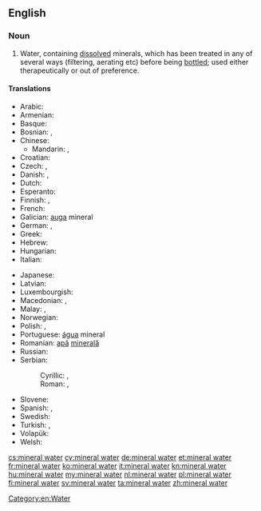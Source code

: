 ==English==
{{wikipedia}}

===Noun===
{{en-noun|sg=[[mineral]] [[water]]|-|s}}

# Water, containing [[dissolved]] minerals, which has been treated in any of several ways (filtering, aerating etc) before being [[bottle]]d; used either therapeutically or out of preference.

====Translations====
{{trans-top|water containing dissolved minerals}}
* Arabic: {{t|ar|ماء معدني|m|tr=maa' ma3diniy}}
* Armenian: {{t-|hy|հանքային ջուր|tr=hank'ayin ǰur|sc=Armn}}
* Basque: {{t|eu|ur mineral}}
* Bosnian: {{t|bs|kisela voda|f}}, {{t|bs|mineralna voda|f}}
* Chinese:
** Mandarin: {{t-|cmn|礦泉水|sc=Hani}}, {{t-|cmn|矿泉水|tr=kuàngquán shuǐ|sc=Hani}}
* Croatian: {{t|hr|mineralna voda|f}}
* Czech: {{t|cs|minerálka|f}}, {{t|cs|minerální voda|f}}
* Danish: {{t-|da|danskvand|n|c}},  {{t|da|mineralvand|n|c}}
* Dutch: {{t-|nl|mineraalwater|n}}
* Esperanto: {{t-|eo|mineralakvo|xs=Esperanto}}
* Finnish: {{t-|fi|lähdevesi}}, {{t+|fi|vesi}}
* French: {{t+|fr|eau minérale|f}}
* Galician: [[auga]] mineral {{f}}
* German: {{t+|de|Mineralwasser|n}}, {{t+|de|Wasser|n}}
* Greek: {{t|el|μεταλλικό νερό|n|tr=metallikó neró|sc=Grek}}
* Hebrew: {{t|he|מים מינרלים|m|p|tr=máyim minerálim|sc=Hebr}}
* Hungarian: {{t+|hu|ásványvíz}}
* Italian: {{t-|it|acqua minerale|f}}
{{trans-mid}}
* Japanese: {{t|ja|ミネラルウォーター|tr=mineraruwōtā}}
* Latvian: {{t|lv|mineralūdens|xs=Latvian}}
* Luxembourgish: {{t|lb|Mineralwaasser}}
* Macedonian: {{t|mk|кисела вода|f|tr=kísela voda|sc=Cyrl}}, {{t|mk|минерална вода|f|tr=minerálna vóda|sc=Cyrl}}
* Malay: {{t|ms|air mineral}}, {{t|ms|air semulajadi}}
* Norwegian: {{t|no|mineralvann|n}}
* Polish: {{t-|pl|woda mineralna|f}}, {{t|pl|woda|f}}
* Portuguese: [[água]] mineral {{f}}
* Romanian: [[apă]] [[mineral|minerală]] {{f}}
* Russian: {{t+|ru|минеральная вода|f|tr=minerál’naja vodá|sc=Cyrl}}
* Serbian:
*: Cyrillic: {{t|sr|кисела вода|f}}, {{t|sr|минерална вода|f}}
*: Roman: {{t|sr|kisela voda|f}}, {{t|sr|mineralna voda|f}}
* Slovene: {{t|sl|mineralna voda|f}}
* Spanish: {{t|es|agua mineral|f}}, {{t|es|agua mineralizada|f}}
* Swedish: {{t+|sv|mineralvatten|n}}
* Turkish: {{t|tr|maden suyu}}, {{t+|tr|soda}}
* Volapük: {{t|vo|minavat}}
* Welsh: {{t|cy|dŵr mineral|m}}
{{trans-bottom}}

[[Category:en:Water]]

[[cs:mineral water]]
[[cy:mineral water]]
[[de:mineral water]]
[[et:mineral water]]
[[fr:mineral water]]
[[ko:mineral water]]
[[it:mineral water]]
[[kn:mineral water]]
[[hu:mineral water]]
[[my:mineral water]]
[[nl:mineral water]]
[[pl:mineral water]]
[[fi:mineral water]]
[[sv:mineral water]]
[[ta:mineral water]]
[[zh:mineral water]]